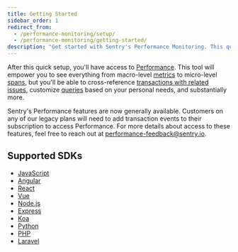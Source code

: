 ```yaml
---
title: Getting Started
sidebar_order: 1
redirect_from:
  - /performance-monitoring/setup/
  - /performance-monitoring/getting-started/
description: "Get started with Sentry's Performance Monitoring. This quick setup will empower you to see everything from macro-level metrics to micro-level spans, and you'll be able to cross-reference transactions with related issues and customize queries."
---
```


After this quick setup, you'll have access to [Performance](/product/performance/). This tool will empower you to see everything from macro-level [metrics](/product/performance/metrics/) to micro-level [spans](/product/performance/event-detail/), but you'll be able to cross-reference [transactions with related issues](/product/performance/transaction-summary/), customize [queries](/product/discover-queries/query-builder/) based on your personal needs, and substantially more.

<Alert>

Sentry's Performance features are now generally available. Customers on any of our legacy plans will need to add transaction events to their subscription to access Performance. For more details about access to these features, feel free to reach out at [performance-feedback@sentry.io](mailto:performance-feedback@sentry.io).

</Alert>

## Supported SDKs

- [JavaScript](/platforms/javascript/performance/)
- [Angular](/platforms/javascript/guides/angular/performance/)
- [React](/platforms/javascript/guides/react/#monitor-performance)
- [Vue](/platforms/javascript/guides/vue/#monitor-performance)
- [Node.js](/platforms/node/performance/)
- [Express](/platforms/node/guides/express/#monitor-performance)
- [Koa](/platforms/node/guides/koa/#monitor-performance)
- [Python](/platforms/python/performance/)
- [PHP](/platforms/php/#monitor-performance)
- [Laravel](/platforms/php/guides/laravel/#monitor-performance)

